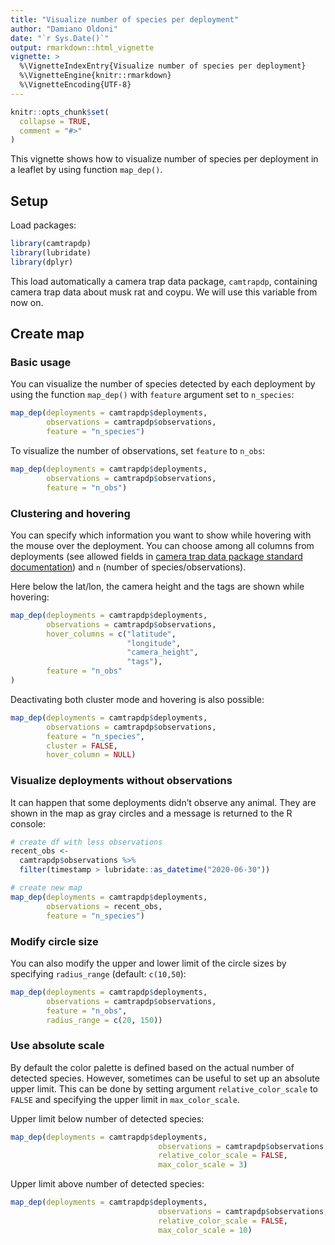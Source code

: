 ```yaml
---
title: "Visualize number of species per deployment"
author: "Damiano Oldoni"
date: "`r Sys.Date()`"
output: rmarkdown::html_vignette
vignette: >
  %\VignetteIndexEntry{Visualize number of species per deployment}
  %\VignetteEngine{knitr::rmarkdown}
  %\VignetteEncoding{UTF-8}
---
```


```r
knitr::opts_chunk$set(
  collapse = TRUE,
  comment = "#>"
)
```

This vignette shows how to visualize number of species per deployment in a leaflet by using function  `map_dep()`.

## Setup

Load packages:

```r
library(camtrapdp)
library(lubridate)
library(dplyr)
```

This load automatically a camera trap data package, `camtrapdp`, containing camera trap data about musk rat and coypu. We will use this variable from now on.

## Create map

### Basic usage

You can visualize the number of species detected by each deployment by using the function `map_dep()` with `feature` argument set to `n_species`:

```r
map_dep(deployments = camtrapdp$deployments,
        observations = camtrapdp$observations,
        feature = "n_species")
```

To visualize the number of observations, set `feature` to `n_obs`:

```r
map_dep(deployments = camtrapdp$deployments,
        observations = camtrapdp$observations,
        feature = "n_obs")
```

### Clustering and hovering

You can specify which information you want to show while hovering with the mouse over the deployment. You can choose among all columns from deployments (see allowed fields in [camera trap data package standard documentation](https://tdwg.github.io/camtrap-dp/data/#deployments)) and `n` (number of species/observations).

Here below the lat/lon, the camera height and the tags are shown while hovering:

```r
map_dep(deployments = camtrapdp$deployments,
        observations = camtrapdp$observations,
        hover_columns = c("latitude",
                          "longitude",
                          "camera_height",
                          "tags"),
        feature = "n_obs"
)
```

Deactivating both cluster mode and hovering is also possible:

```r
map_dep(deployments = camtrapdp$deployments,
        observations = camtrapdp$observations,
        feature = "n_species", 
        cluster = FALSE,
        hover_column = NULL)
```

### Visualize deployments without observations

It can happen that some deployments didn't observe any animal. They are shown in the map as gray circles and a message is returned to the R console:

```r
# create df with less observations
recent_obs <- 
  camtrapdp$observations %>% 
  filter(timestamp > lubridate::as_datetime("2020-06-30"))

# create new map
map_dep(deployments = camtrapdp$deployments,
        observations = recent_obs,
        feature = "n_species")
```

### Modify circle size

You can also modify the upper and lower limit of the circle sizes by specifying `radius_range` (default:   `c(10,50`):

```r
map_dep(deployments = camtrapdp$deployments,
        observations = camtrapdp$observations,
        feature = "n_obs",
        radius_range = c(20, 150))
```

### Use absolute scale

By default the color palette is defined based on the actual number of detected species. However, sometimes can be useful to set up an absolute upper limit. This can be done by setting argument  `relative_color_scale` to  `FALSE` and specifying the upper limit in  `max_color_scale`.

Upper limit below number of detected species:

```r
map_dep(deployments = camtrapdp$deployments,
                                 observations = camtrapdp$observations,
                                 relative_color_scale = FALSE,
                                 max_color_scale = 3)
```

Upper limit above number of detected species:

```r
map_dep(deployments = camtrapdp$deployments,
                                 observations = camtrapdp$observations,
                                 relative_color_scale = FALSE,
                                 max_color_scale = 10)
```
